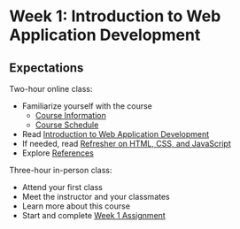 # Week 1: Introduction to Web Application Development

## Expectations

Two-hour online class:

- Familiarize yourself with the course
  - [Course Information](/course-info)
  - [Course Schedule](/)
- Read [Introduction to Web Application Development](/week1/intro-web-app-dev)
- If needed, read [Refresher on HTML, CSS, and JavaScript](/week1/refresher)
- Explore [References](/references)

Three-hour in-person class:

- Attend your first class
- Meet the instructor and your classmates
- Learn more about this course
- Start and complete [Week 1 Assignment](/week1/assignment)
